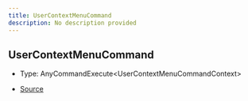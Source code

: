 ```yaml
---
title: UserContextMenuCommand
description: No description provided
---
```


## UserContextMenuCommand

- Type: AnyCommandExecute\<UserContextMenuCommandContext>

- [Source](https://github.com/underctrl-io/commandkit/blob/f8cc07d11d2ae5ed7f529adff1649936223e27b2/packages/commandkit/src/app/commands/Context.ts#L97)
